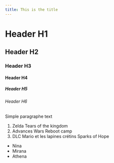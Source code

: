 ```yaml
---
title: This is the title
---
```


# Header H1

## Header H2

### Header H3

#### Header H4

##### Header H5

###### Header H6

Simple paragraphe text

1. Zelda Tears of the kingdom
2. Advances Wars Reboot camp
3. DLC Mario et les lapines crétins Sparks of Hope

- Nina
- Mirana
- Athena

<div>
  <Quote
    author="Sénèque"
    quote="Il n'est pas de vent favorable pour celui qui ne sait où il va."
  />
</div>
